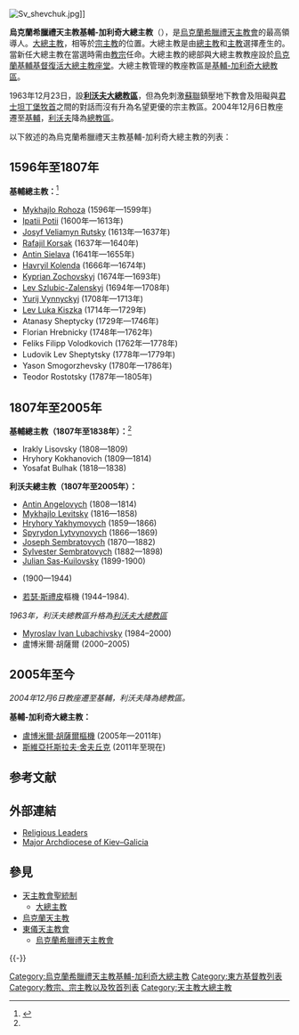 [[File:Sv_shevchuk.jpg|thumb]]]]

'''烏克蘭希臘禮天主教基輔-加利奇大總主教'''（{{lang-en|'''Major Archbishops of Kiev-Galicia'''}}），是[[烏克蘭希臘禮天主教會|烏克蘭希臘禮天主教會]]的最高領導人。[[大總主教|大總主教]]，相等於[[宗主教|宗主教]]的位置。大總主教是由[[總主教|總主教]]和[[主教|主教]]選擇產生的。當新任大總主教在當選時需由[[教宗|教宗]]任命。大總主教的總部與大總主教教座設於[[烏克蘭|烏克蘭]][[基輔|基輔]][[基督復活大總主教座堂|基督復活大總主教座堂]]。大總主教管理的教座教區是[[烏克蘭希臘禮天主教基輔-加利奇大總教區|基輔-加利奇大總教區]]。

1963年12月23日，設'''[[烏克蘭希臘禮天主教利沃夫總教區|利沃夫大總教區]]'''，但為免刺激[[蘇聯|蘇聯]]鎮壓地下教會及阻礙與[[君士坦丁堡牧首|君士坦丁堡牧首]]之間的對話而沒有升為名望更優的宗主教區。2004年12月6日教座遷至[[基輔|基輔]]，[[利沃夫|利沃夫]]降為[[烏克蘭希臘禮天主教利沃夫總教區|總教區]]。

以下敘述的為烏克蘭希臘禮天主教基輔-加利奇大總主教的列表：

== 1596年至1807年 ==
'''基輔總主教：'''<ref name="Pelesz">{{cite book |last=Pelesz |first=Julian |title=Geschichte der Union der ruthenischen Kirche mit Rom |year=1881 |publisher=Woerl |url=http://www.google.com/books?id=29UCAAAAQAAJ |pages=1083–84 |access-date=2014-03-09 |archive-date=2015-02-02 |archive-url=https://web.archive.org/web/20150202091754/http://www.google.com/books?id=29UCAAAAQAAJ |dead-url=no }}</ref>
* [[Mykhajlo_Rohoza|Mykhajlo Rohoza]] (1596年—1599年)
* [[Ipatii_Potii|Ipatii Potii]] (1600年—1613年)
* [[Josyf_Veliamyn_Rutsky|Josyf Veliamyn Rutsky]] (1613年—1637年)
* [[Rafajil_Korsak|Rafajil Korsak]] (1637年—1640年)
* [[Antin_Sielava|Antin Sielava]] (1641年—1655年)
* [[Havryil_Kolenda|Havryil Kolenda]] (1666年—1674年)
* [[Kyprian_Zochovskyj|Kyprian Zochovskyj]] (1674年—1693年)
* [[Lev_Zalenskyj|Lev Szlubic-Zalenskyj]] (1694年—1708年)
* [[Yurij_Vynnyckyj|Yurij Vynnyckyj]] (1708年—1713年)
* [[Lev_Kiszka|Lev Luka Kiszka]] (1714年—1729年)
* Atanasy Sheptycky (1729年—1746年)
* Florian Hrebnicky (1748年—1762年)
* Feliks Filipp Volodkovich (1762年—1778年)
* Ludovik Lev Sheptytsky (1778年—1779年)
* Yason Smogorzhevsky (1780年—1786年)
* Teodor Rostotsky (1787年—1805年)

== 1807年至2005年 ==
'''基輔總主教（1807年至1838年）：'''<ref name="Pelesz"/>
* Irakly Lisovsky (1808—1809)
* Hryhory Kokhanovich (1809—1814)
* Yosafat Bulhak (1818—1838)

'''利沃夫總主教（1807年至2005年）：'''
* [[Antin_Angelovych|Antin Angelovych]] (1808—1814)
* [[Mykhajlo_Levitsky|Mykhajlo Levitsky]] (1816—1858)
* [[Hryhory_Yakhymovych|Hryhory Yakhymovych]] (1859—1866)
* [[Spyrydon_Lytvynovych|Spyrydon Lytvynovych]] (1866—1869)
* [[Joseph_Sembratovych|Joseph Sembratovych]] (1870—1882)
* [[Sylvester_Sembratovych|Sylvester Sembratovych]] (1882—1898)
* [[Julian_Sas-Kuilovsky|Julian Sas-Kuilovsky]] (1899-1900)
* {{link-en|安德略·蕭普提斯基|Andrey Sheptytsky}} (1900—1944)
*[[若瑟·斯禮皮|若瑟·斯禮皮]]樞機 (1944–1984). 

''1963年，利沃夫總教區升格為[[烏克蘭希臘禮天主教利沃夫總教區|利沃夫大總教區]]''

*[[Myroslav_Ivan_Lubachivsky|Myroslav Ivan Lubachivsky]] (1984–2000)
*盧博米爾·胡薩爾 (2000–2005)

== 2005年至今 ==
''2004年12月6日教座遷至基輔，利沃夫降為總教區。''

'''基輔-加利奇大總主教：'''
* [[盧博米爾·胡薩爾|盧博米爾·胡薩爾]][[樞機|樞機]] (2005年—2011年)
* [[斯維亞托斯拉夫·舍夫丘克|斯維亞托斯拉夫·舍夫丘克]] (2011年至現在)

== 参考文献 ==
{{Reflist}}

== 外部連結 ==
* [http://rulers.org/relig.html#old_catholic_churches Religious Leaders] {{Wayback|url=http://rulers.org/relig.html#old_catholic_churches |date=20170106104017 }}
* [http://www.gcatholic.org/dioceses/diocese/lviv0.htm Major Archdiocese of Kiev–Galicia] {{Wayback|url=http://www.gcatholic.org/dioceses/diocese/lviv0.htm |date=20201016171132 }}

== 參見 ==
* [[天主教會聖統制|天主教會聖統制]]
** [[大總主教|大總主教]]
* [[烏克蘭天主教|烏克蘭天主教]]
* [[東儀天主教會|東儀天主教會]]
** [[烏克蘭希臘禮天主教會|烏克蘭希臘禮天主教會]]

{{-}}
{{烏克蘭希臘禮天主教會教區}}
{{基督教页脚}}
{{天主教}}
{{天主教会史}}

[[Category:烏克蘭希臘禮天主教基輔-加利奇大總主教|Category:烏克蘭希臘禮天主教基輔-加利奇大總主教]]
[[Category:東方基督教列表|Category:東方基督教列表]]
[[Category:教宗、宗主教以及牧首列表|Category:教宗、宗主教以及牧首列表]]
[[Category:天主教大總主教|Category:天主教大總主教]]